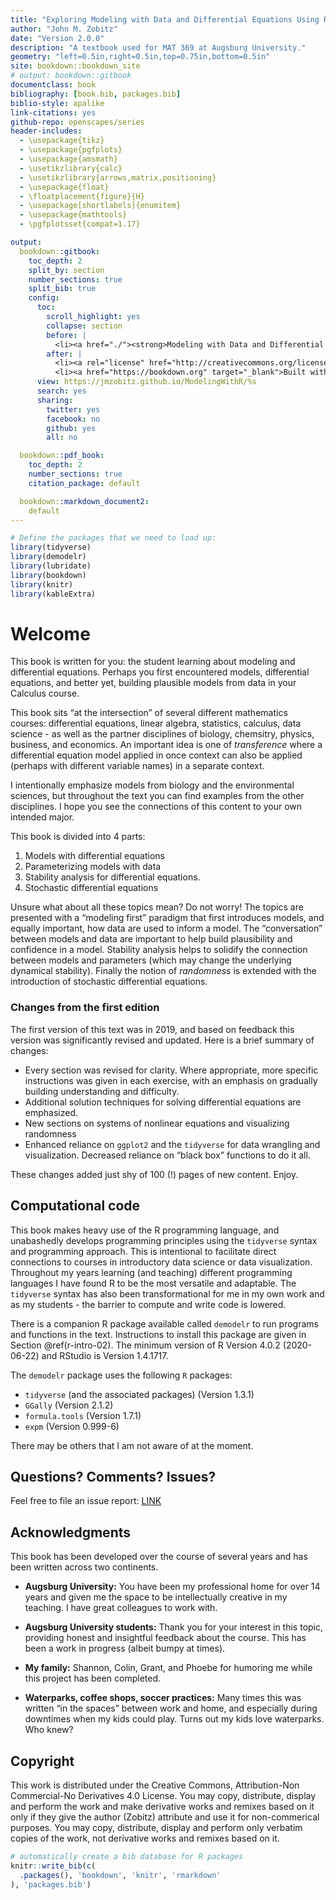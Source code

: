 ```yaml
--- 
title: "Exploring Modeling with Data and Differential Equations Using R"
author: "John M. Zobitz"
date: "Version 2.0.0"
description: "A textbook used for MAT 369 at Augsburg University."
geometry: "left=0.5in,right=0.5in,top=0.75in,bottom=0.5in"
site: bookdown::bookdown_site
# output: bookdown::gitbook
documentclass: book
bibliography: [book.bib, packages.bib]
biblio-style: apalike
link-citations: yes
github-repo: openscapes/series
header-includes: 
  - \usepackage{tikz}
  - \usepackage{pgfplots}
  - \usepackage{amsmath}
  - \usetikzlibrary{calc}
  - \usetikzlibrary{arrows,matrix,positioning}
  - \usepackage{float}
  - \floatplacement{figure}{H}
  - \usepackage[shortlabels]{enumitem}
  - \usepackage{mathtools}
  - \pgfplotsset{compat=1.17}

output:
  bookdown::gitbook:
    toc_depth: 2
    split_by: section
    number_sections: true
    split_bib: true
    config:
      toc:
        scroll_highlight: yes
        collapse: section
        before: |
          <li><a href="./"><strong>Modeling with Data and Differential Equations in R</strong><br>by John Zobitz</a></li>
        after: |
          <li><a rel="license" href="http://creativecommons.org/licenses/by-nc-nd/4.0/"><img alt="Creative Commons License" style="border-width:0" src="https://i.creativecommons.org/l/by-nc-nd/4.0/88x31.png" /></a></li>
          <li><a href="https://bookdown.org" target="_blank">Built with Bookdown + RStudio</a></li>
      view: https://jmzobitz.github.io/ModelingWithR/%s
      search: yes
      sharing:
        twitter: yes
        facebook: no
        github: yes
        all: no

  bookdown::pdf_book:
    toc_depth: 2
    number_sections: true
    citation_package: default

  bookdown::markdown_document2:
    default
---
```


```r
# Define the packages that we need to load up:
library(tidyverse)
library(demodelr)
library(lubridate)
library(bookdown)
library(knitr)
library(kableExtra)
```


# Welcome {-} 
This book is written for you: the student learning about modeling and differential equations. Perhaps you first encountered models, differential equations, and better yet, building plausible models from data in your Calculus course.

This book sits "at the intersection" of several different mathematics courses: differential equations, linear algebra, statistics, calculus, data science - as well as the partner disciplines of biology, chemsitry, physics, business, and economics.  An important idea is one of *transference* where a differential equation model applied in once context can also be applied (perhaps with different variable names) in a separate context.

I intentionally emphasize models from biology and the environmental sciences, but throughout the text you can find examples from the other disciplines.  I hope you see the connections of this content to your own intended major.

This book is divided into 4 parts:

1. Models with differential equations
2. Parameterizing models with data
3. Stability analysis for differential equations.
4. Stochastic differential equations

Unsure what about all these topics mean? Do not worry! The topics are presented with a "modeling first" paradigm that first introduces models, and equally important, how data are used to inform a model. The "conversation" between models and data are important to help build plausibility and confidence in a model.  Stability analysis helps to solidify the connection between models and parameters (which may change the underlying dynamical stability).  Finally the notion of *randomness* is extended with the introduction of stochastic differential equations.

### Changes from the first edition
The first version of this text was in 2019, and based on feedback this version was significantly revised and updated. Here is a brief summary of changes:

- Every section was revised for clarity. Where appropriate, more specific instructions was given in each exercise, with an emphasis on gradually building understanding and difficulty.
- Additional solution techniques for solving differential equations are emphasized.
- New sections on systems of nonlinear equations and visualizing randomness
- Enhanced reliance on `ggplot2` and the `tidyverse` for data wrangling and visualization. Decreased reliance on "black box" functions to do it all.

These changes added just shy of 100 (!) pages of new content. Enjoy.

## Computational code {-}
This book makes heavy use of the R programming language, and unabashedly develops programming principles using the `tidyverse` syntax and programming approach.  This is intentional to facilitate direct connections to courses in introductory data science or data visualization. Throughout my years learning (and teaching) different programming languages I have found R to be the most versatile and adaptable. The `tidyverse` syntax has also been transformational for me in my own work and as my students - the barrier to compute and write code is lowered. 

There is a companion R package available called `demodelr` to run programs and functions in the text.  Instructions to install this package are given in Section \@ref(r-intro-02). The minimum version of R Version 4.0.2 (2020-06-22) and RStudio is Version 1.4.1717.

The `demodelr` package uses the following `R` packages:

- `tidyverse` (and the associated packages) (Version 1.3.1)
- `GGally` (Version 2.1.2)
- `formula.tools` (Version 1.7.1)
- `expm` (Version 0.999-6)

There may be others that I am not aware of at the moment.

## Questions? Comments? Issues? {-}
Feel free to file an issue report: [LINK](https://github.com/jmzobitz/ModelingWithR/issues)

<!-- I stumbled on how to do this by going to this [website](https://jules32.github.io/bookdown-tutorial/) and built this out from here.  I am glad that I will be able to work on this. -->

## Acknowledgments {-}
This book has been developed over the course of several years and has been written across two continents. 

- **Augsburg University:** You have been my professional home for over 14 years and given me the space to be intellectually creative in my teaching. I have great colleagues to work with.

- **Augsburg University students:** Thank you for your interest in this topic, providing honest and insightful feedback about the course. This has been a work in progress (albeit bumpy at times).

- **My family:** Shannon, Colin, Grant, and Phoebe for humoring me while this project has been completed.

- **Waterparks, coffee shops, soccer practices:** Many times this was written "in the spaces" between work and home, and especially during downtimes when my kids could play. Turns out my kids love waterparks. Who knew? 

## Copyright {-}
This work is distributed under the Creative Commons, Attribution-Non Commercial-No Derivatives 4.0 License.  You may copy, distribute, display and perform the work and make derivative works and remixes based on it only if they give the author (Zobitz) attribute and use it for non-commerical purposes. You may copy, distribute, display and perform only verbatim copies of the work, not derivative works and remixes based on it.


```r
# automatically create a bib database for R packages
knitr::write_bib(c(
  .packages(), 'bookdown', 'knitr', 'rmarkdown'
), 'packages.bib')
```

